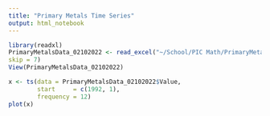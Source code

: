 ```yaml
---
title: "Primary Metals Time Series"
output: html_notebook
---
```

```r
library(readxl)
PrimaryMetalsData_02102022 <- read_excel("~/School/PIC Math/PrimaryMetalsData_02102022.xls",
skip = 7)
View(PrimaryMetalsData_02102022)
```
```r
x <- ts(data = PrimaryMetalsData_02102022$Value, 
        start     = c(1992, 1), 
        frequency = 12)
plot(x)
```

